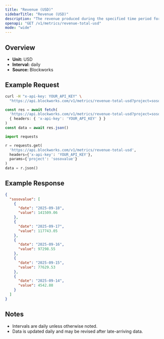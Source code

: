 ```yaml
---
title: "Revenue (USD)"
sidebarTitle: "Revenue (USD)"
description: "The revenue produced during the specified time period for given project."
openapi: "GET /v1/metrics/revenue-total-usd"
mode: "wide"
---
```


## Overview

- **Unit:** USD
- **Interval:** daily
- **Source:** Blockworks

## Example Request

<CodeGroup>

```bash cURL
curl -H "x-api-key: YOUR_API_KEY" \
  "https://api.blockworks.com/v1/metrics/revenue-total-usd?project=sosovalue"
```

```typescript TypeScript
const res = await fetch(
  'https://api.blockworks.com/v1/metrics/revenue-total-usd?project=sosovalue',
  { headers: { 'x-api-key': 'YOUR_API_KEY' } }
)
const data = await res.json()
```

```python Python
import requests

r = requests.get(
  'https://api.blockworks.com/v1/metrics/revenue-total-usd',
  headers={'x-api-key': 'YOUR_API_KEY'},
  params={'project': 'sosovalue'}
)
data = r.json()
```

</CodeGroup>

## Example Response

```json
{
  "sosovalue": [
    {
      "date": "2025-09-18",
      "value": 141509.06
    },
    {
      "date": "2025-09-17",
      "value": 117743.05
    },
    {
      "date": "2025-09-16",
      "value": 97298.55
    },
    {
      "date": "2025-09-15",
      "value": 77629.53
    },
    {
      "date": "2025-09-14",
      "value": 4542.88
    }
  ]
}
```

## Notes
- Intervals are daily unless otherwise noted.
- Data is updated daily and may be revised after late-arriving data.